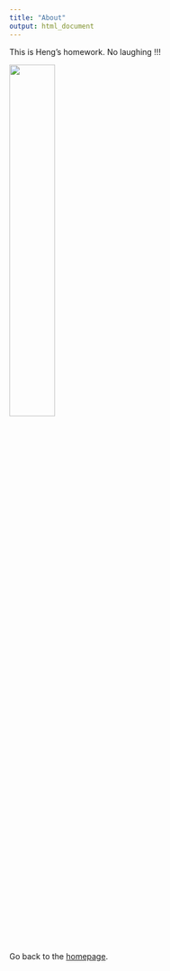 ```yaml
---
title: "About"
output: html_document
---
```


This is Heng's homework. No laughing !!!

<img src="images/219518.gif" style="width:40%">

Go back to the [homepage](index.html).